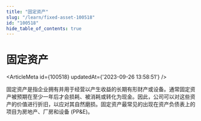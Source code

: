 ```yaml
---
title: "固定资产"
slug: "/learn/fixed-asset-100518"
id: "100518"
hide_table_of_contents: true
---
```



# 固定资产

<ArticleMeta id={100518} updatedAt={'2023-09-26 13:58:51'} />
<div className='border-solid border-b border-t-0 my-4 border-[var(--ifm-color-gray-300)]' />

固定资产是指企业拥有并用于经营以产生收益的长期有形财产或设备。通常固定资产被预期在至少一年后才会损耗、被消耗或转化为现金。因此，公司可以对这些资产的价值进行折旧，以应对其自然磨损。固定资产最常见的出现在资产负债表上的项目为房地产、厂房和设备 (PP&E)。
